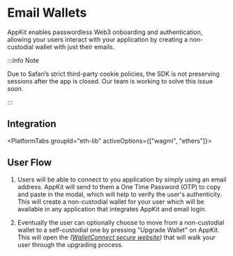 

# Email Wallets

AppKit enables passwordless Web3 onboarding and authentication, allowing your users interact with your application by creating a non-custodial wallet with just their emails.

:::info Note

Due to Safari’s strict third-party cookie policies, the SDK is not preserving sessions after the app is closed. Our team is working to solve this issue soon.

:::

## Integration

<PlatformTabs groupId="eth-lib" activeOptions={["wagmi", "ethers"]}>

<PlatformTabItem value="wagmi">
   <WagmiImplementation />
</PlatformTabItem>

<PlatformTabItem value="ethers">
   <EthersImplementation />
</PlatformTabItem>

</PlatformTabs>

## User Flow

1. Users will be able to connect to you application by simply using an email address. AppKit will send to them a One Time Password (OTP) to copy and paste in the modal, which will help to
   verify the user's authenticity. This will create a non-custodial wallet for your user which will be available in any application that integrates AppKit and email login.

2. Eventually the user can optionally choose to move from a non-custodial wallet to a self-custodial one by pressing "Upgrade Wallet" on AppKit.
   This will open the _([WalletConnect secure website](https://secure.walletconnect.com/dashboard))_ that will walk your user through the upgrading process.